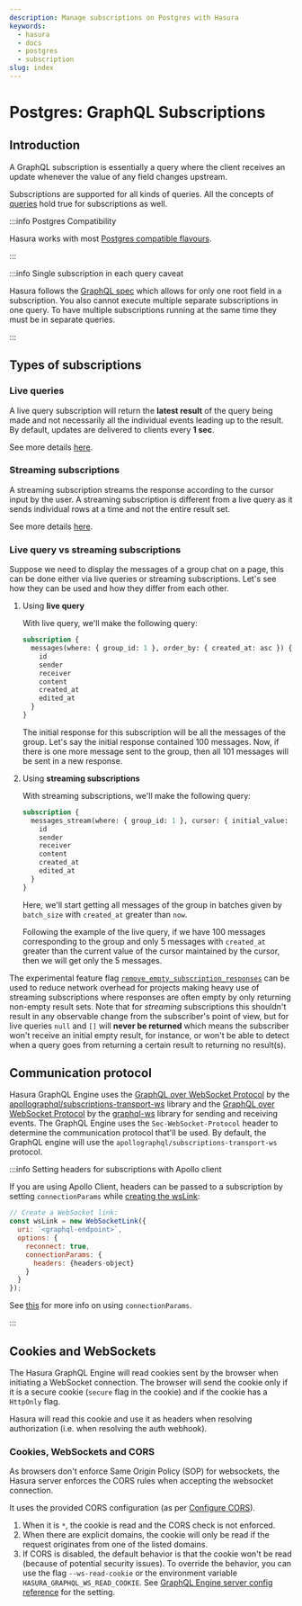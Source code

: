 ```yaml
---
description: Manage subscriptions on Postgres with Hasura
keywords:
  - hasura
  - docs
  - postgres
  - subscription
slug: index
---
```


# Postgres: GraphQL Subscriptions

## Introduction

A GraphQL subscription is essentially a query where the client receives an update whenever the value of any field
changes upstream.

Subscriptions are supported for all kinds of queries. All the concepts of [queries](/queries/postgres/index.mdx) hold
true for subscriptions as well.

:::info Postgres Compatibility

Hasura works with most [Postgres compatible flavours](/databases/postgres/index.mdx#postgres-compatible-flavors).

:::

:::info Single subscription in each query caveat

Hasura follows the [GraphQL spec](https://graphql.github.io/graphql-spec/June2018/#sec-Single-root-field) which allows
for only one root field in a subscription. You also cannot execute multiple separate subscriptions in one query. To
have multiple subscriptions running at the same time they must be in separate queries.

:::

## Types of subscriptions

### Live queries

A live query subscription will return the **latest result** of the query being made and not necessarily all the individual
events leading up to the result. By default, updates are delivered to clients every **1 sec**.

See more details [here](/subscriptions/postgres/livequery/index.mdx).

### Streaming subscriptions

A streaming subscription streams the response according to the cursor input by the user. A streaming subscription is
different from a live query as it sends individual rows at a time and not the entire result set.

See more details [here](/subscriptions/postgres/streaming/index.mdx).

### Live query vs streaming subscriptions

Suppose we need to display the messages of a group chat on a page, this can be done either via live queries or streaming
subscriptions. Let's see how they can be used and how they differ from each other.

1. Using **live query**

   With live query, we'll make the following query:

   ```graphql
   subscription {
     messages(where: { group_id: 1 }, order_by: { created_at: asc }) {
       id
       sender
       receiver
       content
       created_at
       edited_at
     }
   }
   ```

   The initial response for this subscription will be all the messages of the group. Let's say the initial response
   contained 100 messages. Now, if there is one more message sent to the group, then all 101 messages will be sent in a
   new response.

2. Using **streaming subscriptions**

   With streaming subscriptions, we'll make the following query:

   ```graphql
   subscription {
     messages_stream(where: { group_id: 1 }, cursor: { initial_value: { created_at: now } }, batch_size: 10) {
       id
       sender
       receiver
       content
       created_at
       edited_at
     }
   }
   ```

   Here, we'll start getting all messages of the group in batches given by `batch_size` with `created_at` greater than
   `now`.

   Following the example of the live query, if we have 100 messages corresponding to the group and only 5 messages with
   `created_at` greater than the current value of the cursor maintained by the cursor, then we will get only the 5
   messages.

The experimental feature flag
[`remove_empty_subscription_responses`](/deployment/graphql-engine-flags/reference.mdx#experimental-features)
can be used to reduce network overhead for projects making heavy use of streaming subscriptions where responses are often
empty by only returning non-empty result sets. Note that for _streaming_ subscriptions this shouldn't result in any
observable change from the subscriber's point of view, but for live queries `null` and `[]` will **never be returned**
which means the subscriber won't receive an initial empty result, for instance, or won't be able to detect when a
query goes from returning a certain result to returning no result(s).

## Communication protocol

Hasura GraphQL Engine uses the
[GraphQL over WebSocket Protocol](https://github.com/apollographql/subscriptions-transport-ws/blob/master/PROTOCOL.md)
by the [apollographql/subscriptions-transport-ws](https://github.com/apollographql/subscriptions-transport-ws) library
and the [GraphQL over WebSocket Protocol](https://github.com/enisdenjo/graphql-ws/blob/master/PROTOCOL.md) by the
[graphql-ws](https://github.com/enisdenjo/graphql-ws) library for sending and receiving events. The GraphQL Engine uses
the `Sec-WebSocket-Protocol` header to determine the communication protocol that'll be used. By default, the GraphQL
engine will use the `apollographql/subscriptions-transport-ws` protocol.

:::info Setting headers for subscriptions with Apollo client

If you are using Apollo Client, headers can be passed to a subscription by setting `connectionParams` while
[creating the wsLink](https://www.apollographql.com/docs/react/data/subscriptions/#client-setup):

```js {6-8}
// Create a WebSocket link:
const wsLink = new WebSocketLink({
  uri: `<graphql-endpoint>`,
  options: {
    reconnect: true,
    connectionParams: {
      headers: {headers-object}
    }
  }
});
```

See [this](https://www.apollographql.com/docs/react/data/subscriptions/#authentication-over-websocket) for more info on
using `connectionParams`.

:::

## Cookies and WebSockets

The Hasura GraphQL Engine will read cookies sent by the browser when initiating a WebSocket connection. The browser will
send the cookie only if it is a secure cookie (`secure` flag in the cookie) and if the cookie has a `HttpOnly` flag.

Hasura will read this cookie and use it as headers when resolving authorization (i.e. when resolving the auth webhook).

### Cookies, WebSockets and CORS

As browsers don't enforce Same Origin Policy (SOP) for websockets, the Hasura server enforces the CORS rules when
accepting the websocket connection.

It uses the provided CORS configuration (as per
[Configure CORS](/deployment/graphql-engine-flags/config-examples.mdx#configure-cors)).

1.  When it is `*`, the cookie is read and the CORS check is not enforced.
2.  When there are explicit domains, the cookie will only be read if the request originates from one of the listed
    domains.
3.  If CORS is disabled, the default behavior is that the cookie won't be read (because of potential security issues).
    To override the behavior, you can use the flag `--ws-read-cookie` or the environment variable
    `HASURA_GRAPHQL_WS_READ_COOKIE`. See
    [GraphQL Engine server config reference](/deployment/graphql-engine-flags/reference.mdx) for the setting.
